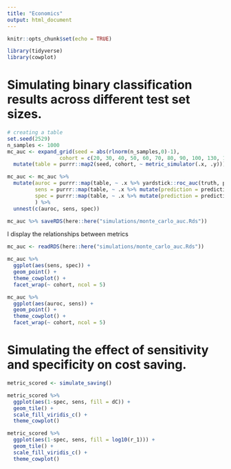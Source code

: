 ```yaml
---
title: "Economics"
output: html_document
---
```


```r
knitr::opts_chunk$set(echo = TRUE)
```



```r
library(tidyverse)
library(cowplot)
```

# Simulating binary classification results across different test set sizes.

```r
# creating a table
set.seed(2529)
n_samples <- 1000
mc_auc <- expand_grid(seed = abs(rlnorm(n_samples,0)-1),
                 cohort = c(20, 30, 40, 50, 60, 70, 80, 90, 100, 130, 160,  200, 300, 400, 500)) %>% 
  mutate(table = purrr::map2(seed, cohort, ~ metric_simulator(.x, .y)))

mc_auc <- mc_auc %>% 
  mutate(auroc = purrr::map(table, ~ .x %>% yardstick::roc_auc(truth, prediction) %>% .$.estimate),
         sens = purrr::map(table, ~ .x %>% mutate(prediction = prediction %>% round() %>% factor()) %>% yardstick::sens(truth, prediction) %>% .$.estimate),
         spec = purrr::map(table, ~ .x %>% mutate(prediction = prediction %>% round() %>% factor()) %>% yardstick::spec(truth, prediction) %>% .$.estimate)
         ) %>% 
  unnest(c(auroc, sens, spec))

mc_auc %>% saveRDS(here::here("simulations/monte_carlo_auc.Rds"))
```

I display the relationships between metrics

```r
mc_auc <- readRDS(here::here("simulations/monte_carlo_auc.Rds"))

mc_auc %>% 
  ggplot(aes(sens, spec)) + 
  geom_point() + 
  theme_cowplot() + 
  facet_wrap(~ cohort, ncol = 5)

mc_auc %>% 
  ggplot(aes(auroc, sens)) + 
  geom_point() + 
  theme_cowplot() + 
  facet_wrap(~ cohort, ncol = 5)
```

# Simulating the effect of sensitivity and specificity on cost saving. 

```r
metric_scored <- simulate_saving()

metric_scored %>%
  ggplot(aes(1-spec, sens, fill = dC)) + 
  geom_tile() + 
  scale_fill_viridis_c() + 
  theme_cowplot()

metric_scored %>%
  ggplot(aes(1-spec, sens, fill = log10(r_1))) + 
  geom_tile() + 
  scale_fill_viridis_c() + 
  theme_cowplot()

```



